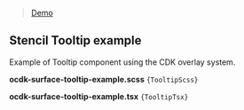 
<Meta title="OVHcloud Component Development Kit/examples/Stencil/Tooltip" />

> [Demo](?path=/story/cdk-overlay-examples-stencil-tooltip--tooltip)

## Stencil Tooltip example

Example of Tooltip component using the CDK overlay system.

**ocdk-surface-tooltip-example.scss**
<code className="language-css" filename="ocdk-surface-tooltip-example.scss">{TooltipScss}</code>

**ocdk-surface-tooltip-example.tsx**
<code className="language-ts" filename="ocdk-surface-tooltip-example.tsx">{TooltipTsx}</code>
